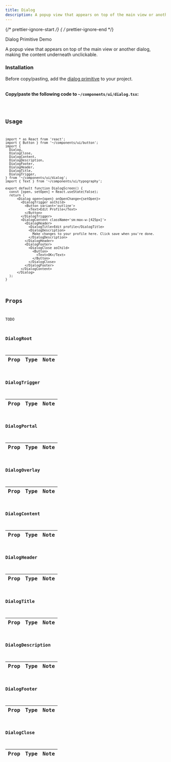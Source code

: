 ```yaml
---
title: Dialog
description: A popup view that appears on top of the main view or another dialog, making the content underneath unclickable.
---
```

{/* prettier-ignore-start */}
{ /* prettier-ignore-end */}


<LinkButton href="/primitives/dialog">
  Dialog Primitive
</LinkButton>
<LinkButton href="https://rnr-showcase.vercel.app/dialog">
  Demo
</LinkButton>

<br />

A popup view that appears on top of the main view or another dialog, making the content underneath unclickable.

### Installation

<Aside type="tip" title="Depends on a primitive">
    Before copy/pasting, add the <a href="/primitives/dialog" className='text-white font-bold'>dialog primitive</a> to your project.
</Aside>

<br />

**Copy/paste the following code to `~/components/ui/dialog.tsx`:**


<Code code={importedCode} lang="tsx" title="~/components/ui/dialog.tsx" />

## Usage

```tsx
import * as React from 'react';
import { Button } from '~/components/ui/button';
import {
  Dialog,
  DialogClose,
  DialogContent,
  DialogDescription,
  DialogFooter,
  DialogHeader,
  DialogTitle,
  DialogTrigger,
} from '~/components/ui/dialog';
import { Text } from '~/components/ui/typography';

export default function DialogScreen() {
  const [open, setOpen] = React.useState(false);
  return (
      <Dialog open={open} onOpenChange={setOpen}>
        <DialogTrigger asChild>
          <Button variant='outline'>
            <Text>Edit Profile</Text>
          </Button>
        </DialogTrigger>
        <DialogContent className='sm:max-w-[425px]'>
          <DialogHeader>
            <DialogTitle>Edit profile</DialogTitle>
            <DialogDescription>
              Make changes to your profile here. Click save when you're done.
            </DialogDescription>
          </DialogHeader>
          <DialogFooter>
            <DialogClose asChild>
              <Button>
                <Text>OK</Text>
              </Button>
            </DialogClose>
          </DialogFooter>
        </DialogContent>
      </Dialog>
  );
}
```

## Props

TODO

### DialogRoot

| Prop | Type | Note |
| :--: | :--: | :--: |

### DialogTrigger

| Prop | Type | Note |
| :--: | :--: | :--: |

### DialogPortal

| Prop | Type | Note |
| :--: | :--: | :--: |

### DialogOverlay

| Prop | Type | Note |
| :--: | :--: | :--: |

### DialogContent

| Prop | Type | Note |
| :--: | :--: | :--: |

### DialogHeader

| Prop | Type | Note |
| :--: | :--: | :--: |

### DialogTitle

| Prop | Type | Note |
| :--: | :--: | :--: |

### DialogDescription

| Prop | Type | Note |
| :--: | :--: | :--: |

### DialogFooter

| Prop | Type | Note |
| :--: | :--: | :--: |

### DialogClose

| Prop | Type | Note |
| :--: | :--: | :--: |
